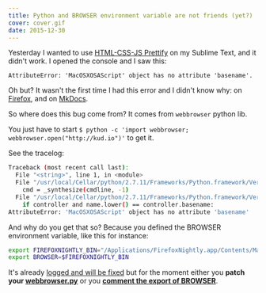 ```yaml
---
title: Python and BROWSER environment variable are not friends (yet?)
cover: cover.gif
date: 2015-12-30
---
```


Yesterday I wanted to use [HTML-CSS-JS Prettify](https://packagecontrol.io/packages/HTML-CSS-JS%20Prettify) on my Sublime Text, and it didn't work. I opened the console and I saw this:

`AttributeError: 'MacOSXOSAScript' object has no attribute 'basename'.`

Oh but? It wasn't the first time I had this error and I didn't know why: on [Firefox](https://bugzilla.mozilla.org/show_bug.cgi?id=1012443), and on [MkDocs](https://github.com/mkdocs/mkdocs/issues/465).

So where does this bug come from? It comes from `webbrowser` python lib.

You just have to start `$ python -c 'import webbrowser; webbrowser.open("http://kud.io")'` to get it.

See the tracelog:

```bash
Traceback (most recent call last):
  File "<string>", line 1, in <module>
  File "/usr/local/Cellar/python/2.7.11/Frameworks/Python.framework/Versions/2.7/lib/python2.7/webbrowser.py", line 669, in <module>
    cmd = _synthesize(cmdline, -1)
  File "/usr/local/Cellar/python/2.7.11/Frameworks/Python.framework/Versions/2.7/lib/python2.7/webbrowser.py", line 94, in _synthesize
    if controller and name.lower() == controller.basename:
AttributeError: 'MacOSXOSAScript' object has no attribute 'basename'
```

And why do you get that so? Because you defined the BROWSER environment variable, like this for instance:

```bash
export FIREFOXNIGHTLY_BIN="/Applications/FirefoxNightly.app/Contents/MacOS/firefox"
export BROWSER=$FIREFOXNIGHTLY_BIN
```

It's already [logged and will be fixed](https://bugs.python.org/issue24955) but for the moment either you **patch your [webbrowser.py](https://github.com/python-git/python/blob/master/Lib/webbrowser.py#L94)** or you **[comment the export of BROWSER](https://github.com/kud/my/commit/b78b46441a64c185a6178d3bd707e22b9a236cb7)**.
